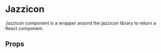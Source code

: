 

# Jazzicon

Jazzicon component is a wrapper around the jazzicon library to return a React component.

<Canvas>
  <Story id="ui-components-ui-jazzicon-jazzicon-stories-js--default-story" />
</Canvas>

## Props

<ArgsTable of={Jazzicon} />